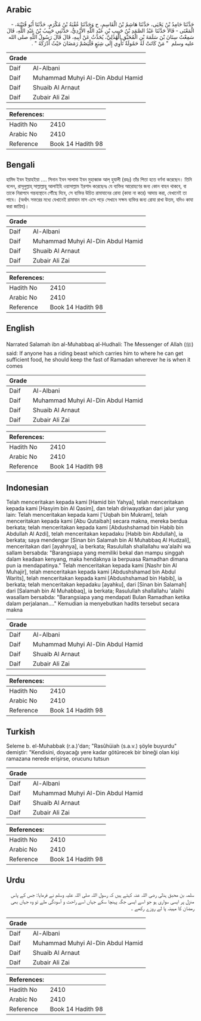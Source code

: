 ## Arabic


<div dir="rtl" lang="ar" style={{fontSize:'larger',backgroundColor:'#f8f9fa',padding:20}}>
حَدَّثَنَا حَامِدُ بْنُ يَحْيَى، حَدَّثَنَا هَاشِمُ بْنُ الْقَاسِمِ، ح وَحَدَّثَنَا عُقْبَةُ بْنُ مُكْرَمٍ، حَدَّثَنَا أَبُو قُتَيْبَةَ، - الْمَعْنَى - قَالاَ حَدَّثَنَا عَبْدُ الصَّمَدِ بْنُ حَبِيبِ بْنِ عَبْدِ اللَّهِ الأَزْدِيُّ، حَدَّثَنِي حَبِيبُ بْنُ عَبْدِ اللَّهِ، قَالَ سَمِعْتُ سِنَانَ بْنَ سَلَمَةَ بْنِ الْمُحَبَّقِ الْهُذَلِيَّ، يُحَدِّثُ عَنْ أَبِيهِ، قَالَ قَالَ رَسُولُ اللَّهِ صلى الله عليه وسلم ‏ "‏ مَنْ كَانَتْ لَهُ حَمُولَةٌ تَأْوِي إِلَى شِبَعٍ فَلْيَصُمْ رَمَضَانَ حَيْثُ أَدْرَكَهُ ‏"‏ ‏.‏
</div>
<div style={{backgroundColor:'#f8f9fa',padding:20, marginBottom: 10}}><table> <thead> <tr> <th>Grade</th> <th></th> </tr> </thead> <tbody> <tr><td>Daif</td><td>Al-Albani</td></tr><tr><td>Daif</td><td>Muhammad Muhyi Al-Din Abdul Hamid</td></tr><tr><td>Daif</td><td>Shuaib Al Arnaut</td></tr><tr><td>Daif</td><td>Zubair Ali Zai</td></tr></tbody></table><table> <thead> <tr> <th>References:</th> <th></th> </tr> </thead> <tbody><tr><td>Hadith No</td><td>2410</td></tr><tr><td>Arabic No</td><td>2410</td></tr><tr><td>Reference</td><td>Book 14 Hadith 98</td></tr></tbody></table></div>

## Bengali


<div dir="ltr" lang="bn" style={{fontSize:'larger',backgroundColor:'#f8f9fa',padding:20}}>
হামিদ ইবন ইয়াহইয়া .... সিনান ইবন সালামা ইবন মুহাব্বাক আল্ হুযালী (রহঃ) তাঁর পিতা হতে বর্ণনা করেছেন। তিনি বলেন, রাসূলুল্লাহ্ সাল্লাল্লাহু আলাইহি ওয়াসাল্লাম ইরশাদ করেছেনঃ যে ব্যক্তির আরোহণের জন্য কোন বাহন থাকবে, বা তাকে নিরাপদে গন্তব্যস্থানে পৌঁছে দিবে, সে ব্যক্তির উচিত রামাযানের রোযা (কাযা না করে) আদায় করা, যেখানেই তা পাবে। (অর্থাৎ সফরের মধ্যে যেখানেই রামাযান মাস এসে পড়ে সেখানে সক্ষম ব্যক্তির জন্য রোযা রাখা উত্তম, যদিও কাযা করা জায়িয)।
</div>
<div style={{backgroundColor:'#f8f9fa',padding:20, marginBottom: 10}}><table> <thead> <tr> <th>Grade</th> <th></th> </tr> </thead> <tbody> <tr><td>Daif</td><td>Al-Albani</td></tr><tr><td>Daif</td><td>Muhammad Muhyi Al-Din Abdul Hamid</td></tr><tr><td>Daif</td><td>Shuaib Al Arnaut</td></tr><tr><td>Daif</td><td>Zubair Ali Zai</td></tr></tbody></table><table> <thead> <tr> <th>References:</th> <th></th> </tr> </thead> <tbody><tr><td>Hadith No</td><td>2410</td></tr><tr><td>Arabic No</td><td>2410</td></tr><tr><td>Reference</td><td>Book 14 Hadith 98</td></tr></tbody></table></div>

## English


<div dir="ltr" lang="en" style={{fontSize:'larger',backgroundColor:'#f8f9fa',padding:20}}>
Narrated Salamah ibn al-Muhabbaq al-Hudhali: The Messenger of Allah (ﷺ) said: If anyone has a riding beast which carries him to where he can get sufficient food, he should keep the fast of Ramadan wherever he is when it comes
</div>
<div style={{backgroundColor:'#f8f9fa',padding:20, marginBottom: 10}}><table> <thead> <tr> <th>Grade</th> <th></th> </tr> </thead> <tbody> <tr><td>Daif</td><td>Al-Albani</td></tr><tr><td>Daif</td><td>Muhammad Muhyi Al-Din Abdul Hamid</td></tr><tr><td>Daif</td><td>Shuaib Al Arnaut</td></tr><tr><td>Daif</td><td>Zubair Ali Zai</td></tr></tbody></table><table> <thead> <tr> <th>References:</th> <th></th> </tr> </thead> <tbody><tr><td>Hadith No</td><td>2410</td></tr><tr><td>Arabic No</td><td>2410</td></tr><tr><td>Reference</td><td>Book 14 Hadith 98</td></tr></tbody></table></div>

## Indonesian


<div dir="ltr" lang="id" style={{fontSize:'larger',backgroundColor:'#f8f9fa',padding:20}}>
Telah menceritakan kepada kami [Hamid bin Yahya], telah menceritakan kepada kami [Hasyim bin Al Qasim], dan telah diriwayatkan dari jalur yang lain: Telah menceritakan kepada kami ['Uqbah bin Mukram], telah menceritakan kepada kami [Abu Qutaibah] secara makna, mereka berdua berkata; telah menceritakan kepada kami [Abdushshamad bin Habib bin Abdullah Al Azdi], telah menceritakan kepadaku [Habib bin Abdullah], ia berkata; saya mendengar [Sinan bin Salamah bin Al Muhabbaq Al Hudzali], menceritakan dari [ayahnya], ia berkata; Rasulullah shallallahu wa'alaihi wa sallam bersabda: "Barangsiapa yang memiliki bekal dan mampu singgah dalam keadaan kenyang, maka hendaknya ia berpuasa Ramadhan dimana pun ia mendapatinya." Telah menceritakan kepada kami [Nashr bin Al Muhajir], telah menceritakan kepada kami [Abdushshamad bin Abdul Warits], telah menceritakan kepada kami [Abdushshamad bin Habib], ia berkata; telah menceritakan kepadaku [ayahku], dari [Sinan bin Salamah] dari [Salamah bin Al Muhabbaq], ia berkata; Rasulullah shallallahu 'alaihi wasallam bersabda: "Barangsiapa yang mendapati Bulan Ramadhan ketika dalam perjalanan…." Kemudian ia menyebutkan hadits tersebut secara makna
</div>
<div style={{backgroundColor:'#f8f9fa',padding:20, marginBottom: 10}}><table> <thead> <tr> <th>Grade</th> <th></th> </tr> </thead> <tbody> <tr><td>Daif</td><td>Al-Albani</td></tr><tr><td>Daif</td><td>Muhammad Muhyi Al-Din Abdul Hamid</td></tr><tr><td>Daif</td><td>Shuaib Al Arnaut</td></tr><tr><td>Daif</td><td>Zubair Ali Zai</td></tr></tbody></table><table> <thead> <tr> <th>References:</th> <th></th> </tr> </thead> <tbody><tr><td>Hadith No</td><td>2410</td></tr><tr><td>Arabic No</td><td>2410</td></tr><tr><td>Reference</td><td>Book 14 Hadith 98</td></tr></tbody></table></div>

## Turkish


<div dir="ltr" lang="tr" style={{fontSize:'larger',backgroundColor:'#f8f9fa',padding:20}}>
Seleme b. el-Muhabbak (r.a.)'dan; "Rasûhüiah (s.a.v.) şöyle buyurdu" demiştir: "Kendisini, doyacağı yere kadar götürecek bir bineği olan kişi ramazana nerede erişirse, orucunu tutsun
</div>
<div style={{backgroundColor:'#f8f9fa',padding:20, marginBottom: 10}}><table> <thead> <tr> <th>Grade</th> <th></th> </tr> </thead> <tbody> <tr><td>Daif</td><td>Al-Albani</td></tr><tr><td>Daif</td><td>Muhammad Muhyi Al-Din Abdul Hamid</td></tr><tr><td>Daif</td><td>Shuaib Al Arnaut</td></tr><tr><td>Daif</td><td>Zubair Ali Zai</td></tr></tbody></table><table> <thead> <tr> <th>References:</th> <th></th> </tr> </thead> <tbody><tr><td>Hadith No</td><td>2410</td></tr><tr><td>Arabic No</td><td>2410</td></tr><tr><td>Reference</td><td>Book 14 Hadith 98</td></tr></tbody></table></div>

## Urdu


<div dir="rtl" lang="ur" style={{fontSize:'larger',backgroundColor:'#f8f9fa',padding:20}}>
سلمہ بن محبق ہذلی رضی اللہ عنہ کہتے ہیں کہ رسول اللہ صلی اللہ علیہ وسلم نے فرمایا: جس کے پاس منزل پر ایسی سواری ہو جو اسے ایسی جگہ پہنچا سکے جہاں اسے راحت و آسودگی ملے تو وہ جہاں بھی رمضان کا مہینہ پا لے روزے رکھے ۔
</div>
<div style={{backgroundColor:'#f8f9fa',padding:20, marginBottom: 10}}><table> <thead> <tr> <th>Grade</th> <th></th> </tr> </thead> <tbody> <tr><td>Daif</td><td>Al-Albani</td></tr><tr><td>Daif</td><td>Muhammad Muhyi Al-Din Abdul Hamid</td></tr><tr><td>Daif</td><td>Shuaib Al Arnaut</td></tr><tr><td>Daif</td><td>Zubair Ali Zai</td></tr></tbody></table><table> <thead> <tr> <th>References:</th> <th></th> </tr> </thead> <tbody><tr><td>Hadith No</td><td>2410</td></tr><tr><td>Arabic No</td><td>2410</td></tr><tr><td>Reference</td><td>Book 14 Hadith 98</td></tr></tbody></table></div>